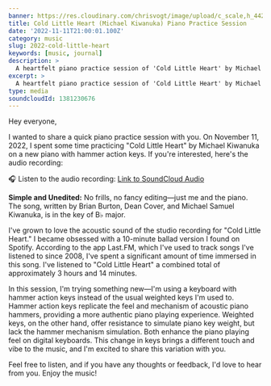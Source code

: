 ```yaml
---
banner: https://res.cloudinary.com/chrisvogt/image/upload/c_scale,h_442,w_1200/v1668273431/chrisvogt-me/thumbnails/piano-1800.jpg
title: Cold Little Heart (Michael Kiwanuka) Piano Practice Session
date: '2022-11-11T21:00:01.100Z'
category: music
slug: 2022-cold-little-heart
keywords: [music, journal]
description: >
  A heartfelt piano practice session of 'Cold Little Heart' by Michael Kiwanuka on a new piano with hammer action keys.
excerpt: >
  A heartfelt piano practice session of 'Cold Little Heart' by Michael Kiwanuka on a new piano with hammer action keys.
type: media
soundcloudId: 1381230676
---
```


Hey everyone,

I wanted to share a quick piano practice session with you. On November 11, 2022, I spent some time practicing "Cold Little Heart" by Michael Kiwanuka on a new piano with hammer action keys. If you're interested, here's the audio recording:

🎧 Listen to the audio recording: [Link to SoundCloud Audio](https://soundcloud.com/c1v0/cold-little-heart-kiwanuka-piano-cover)

**Simple and Unedited:** No frills, no fancy editing—just me and the piano. The song, written by Brian Burton, Dean Cover, and Michael Samuel Kiwanuka, is in the key of B♭ major.

I've grown to love the acoustic sound of the studio recording for "Cold Little Heart." I became obsessed with a 10-minute ballad version I found on Spotify. According to the app Last.FM, which I've used to track songs I've listened to since 2008, I've spent a significant amount of time immersed in this song. I've listened to "Cold Little Heart" a combined total of approximately 3 hours and 14 minutes.

In this session, I'm trying something new—I'm using a keyboard with hammer action keys instead of the usual weighted keys I'm used to. Hammer action keys replicate the feel and mechanism of acoustic piano hammers, providing a more authentic piano playing experience. Weighted keys, on the other hand, offer resistance to simulate piano key weight, but lack the hammer mechanism simulation. Both enhance the piano playing feel on digital keyboards. This change in keys brings a different touch and vibe to the music, and I'm excited to share this variation with you.

Feel free to listen, and if you have any thoughts or feedback, I'd love to hear from you. Enjoy the music!

